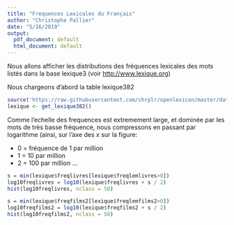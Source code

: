 ```yaml
---
title: "Frequences Lexicales du Français"
author: "Christophe Pallier"
date: "5/16/2019"
output:
  pdf_document: default
  html_document: default
---
```


Nous allons afficher les distributions des fréquences lexicales des mots listés dans la base lexique3 (voir <http://www.lexique.org>)

Nous chargeons d'abord la table lexique382

```r
source('https://raw.githubusercontent.com/chrplr/openlexicon/master/datasets-info/fetch_datasets.R')
lexique <- get_lexique382()
```


Comme l'echelle des frequences est extremement large, et dominée par les mots de très basse fréquence, nous compressons en passant par logarithme (ainsi, sur l'axe des x sur la figure: 

* 0 =  fréquence de 1 par million
* 1 =              10 par million 
* 2 =             100 par million
...

```r
s = min(lexique$freqlivres[lexique$freqlemlivres>0])
log10freqlivres = log10(lexique$freqlivres + s / 2)
hist(log10freqlivres, nclass = 50)
```
```r
s = min(lexique$freqfilms2[lexique$freqlemfilms2>0])
log10freqfilms2 = log10(lexique$freqfilms2 + s / 2)
hist(log10freqfilms2, nclass = 50)
```
